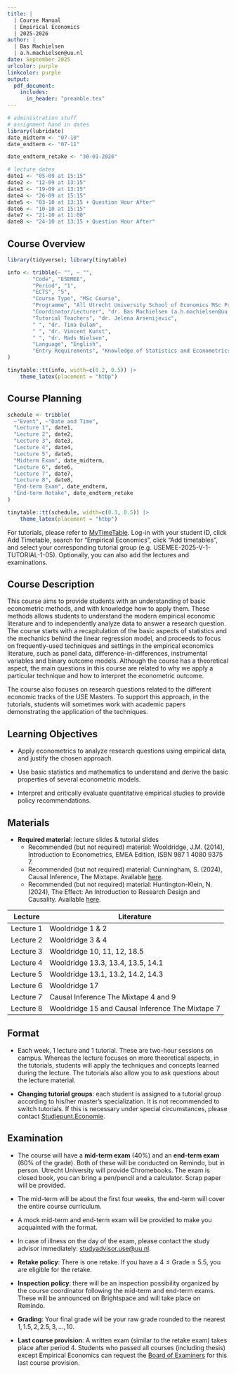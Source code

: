 ```yaml
---
title: | 
  | Course Manual
  | Empirical Economics
  | 2025-2026
author: |
  | Bas Machielsen
  | a.h.machielsen@uu.nl
date: September 2025
urlcolor: purple
linkcolor: purple
output: 
  pdf_document:
    includes:
      in_header: "preamble.tex"
---
```



```r
# administration stuff
# assignment hand in dates
library(lubridate)
date_midterm <- "07-10"
date_endterm <- "07-11"

date_endterm_retake <- "30-01-2026"

# lecture dates
date1 <- "05-09 at 15:15"
date2 <- "12-09 at 13:15"
date3 <- "19-09 at 13:15"
date4 <- "26-09 at 15:15"
date5 <- "03-10 at 13:15 + Question Hour After"
date6 <- "10-10 at 15:15"
date7 <- "21-10 at 11:00"
date8 <- "24-10 at 13:15 + Question Hour After"
```

## Course Overview

```r
library(tidyverse); library(tinytable)

info <- tribble(~ "", ~ "", 
        "Code", "ESEMEE",
        "Period", "1",
        "ECTS", "5", 
        "Course Type", "MSc Course",
        "Programme", "All Utrecht University School of Economics MSc Programs",
        "Coordinator/Lecturer", "dr. Bas Machielsen (a.h.machielsen@uu.nl)",
        "Tutorial Teachers", "dr. Jelena Arsenijevic",
        " ", "dr. Tina Dulam",
        " ", "dr. Vincent Kunst",
        " ", "dr. Mads Nielsen",
        "Language", "English",
        "Entry Requirements", "Knowledge of Statistics and Econometrics (Bachelor level); alternatively, attendance at the UU Summer School."
)

tinytable::tt(info, width=c(0.2, 0.5)) |>
    theme_latex(placement = "htbp")

```

## Course Planning

```r
schedule <- tribble(
  ~"Event", ~"Date and Time",
  "Lecture 1", date1,
  "Lecture 2", date2,
  "Lecture 3", date3,
  "Lecture 4", date4,
  "Lecture 5", date5,
  "Midterm Exam", date_midterm,
  "Lecture 6", date6,
  "Lecture 7", date7,
  "Lecture 8", date8,
  "End-term Exam", date_endterm,
  "End-term Retake", date_endterm_retake
)

tinytable::tt(schedule, width=c(0.3, 0.5)) |>
    theme_latex(placement = "htbp")
```

For tutorials, please refer to [MyTimeTable](mytimetable.uu.nl). Log-in with your student ID, click Add Timetable, search for "Empirical Economics", click "Add timetables", and select your corresponding tutorial group (e.g. USEMEE-2025-V-1-TUTORIAL-1-05). Optionally, you can also add the lectures and examinations. 

## Course Description

This course aims to provide students with an understanding of basic econometric methods, and with knowledge how to apply them. These methods allows students to understand the modern empirical economic literature and to independently analyze data to answer a research question. The course starts with a recapitulation of the basic aspects of statistics and the mechanics behind the linear regression model, and proceeds to focus on frequently-used techniques and settings in the empirical economics literature, such as panel data, difference-in-differences, instrumental variables and binary outcome models. Although the course has a theoretical aspect, the main questions in this course are related to why we apply a particular technique and how to interpret the econometric outcome. 

The course also focuses on research questions related to the different economic tracks of the USE Masters. To support this approach, in the tutorials, students will sometimes work with academic papers demonstrating the application of the techniques. 


## Learning Objectives

- Apply econometrics to analyze research questions using empirical data, and justify the chosen approach.

- Use basic statistics and mathematics to understand and derive the basic properties of several econometric models.

- Interpret and critically evaluate quantitative empirical studies to provide policy recommendations.


## Materials 

- **Required material**: lecture slides & tutorial slides
  - Recommended (but not required) material: Wooldridge, J.M. (2014), Introduction to Econometrics, EMEA Edition, ISBN 987 1 4080 9375 7.
  - Recommended (but not required) material: Cunningham, S. (2024), Causal Inference, The Mixtape. Available [here](https://mixtape.scunning.com/).
  - Recommended (but not required) material: Huntington-Klein, N. (2024), The Effect: An Introduction to Research Design and Causality. Available [here](https://theeffectbook.net/index.html).
  
| Lecture | Literature |
|---|---|
| Lecture 1 | Wooldridge 1 & 2 |
| Lecture 2 | Wooldridge 3 & 4 |
| Lecture 3 | Wooldridge 10, 11, 12, 18.5 |
| Lecture 4 | Wooldridge 13.3, 13.4, 13.5, 14.1 |
| Lecture 5 | Wooldridge 13.1, 13.2, 14.2, 14.3 |
| Lecture 6 | Wooldridge 17 |
| Lecture 7 | Causal Inference The Mixtape 4 and 9 |
| Lecture 8 | Wooldridge 15 and Causal Inference The Mixtape 7 |

## Format

- Each week, 1 lecture and 1 tutorial. These are two-hour sessions on campus. Whereas the lecture focuses on more theoretical aspects, in the tutorials, students will apply the techniques and concepts learned during the lecture. The tutorials also allow you to ask questions about the lecture material.

- **Changing tutorial groups**: each student is assigned to a tutorial group according to his/her master’s specialization. It is not recommended to switch tutorials. If this is necessary under special circumstances, please contact [Studiepunt.Economie](mailto:studiepunt.economie@uu.nl). 


## Examination

- The course will have a **mid-term exam** (40%) and an **end-term exam** (60% of the grade). Both of these will be conducted on Remindo, but in person. Utrecht University will provide Chromebooks. The exam is closed book, you can bring a pen/pencil and a calculator. Scrap paper will be provided. 
- The mid-term will be about the first four weeks, the end-term will cover the entire course curriculum.
- A mock mid-term and end-term exam will be provided to make you acquainted with the format. 
- In case of illness on the day of the exam, please contact the study advisor immediately: [studyadvisor.use@uu.nl](mailto:studyadvisor.use@uu.nl).

- **Retake policy**: There is one retake. If you have a $4 \leq \text{Grade} \leq 5.5$, you are eligible for the retake. 

- **Inspection policy**: there will be an inspection possibility organized by the course coordinator following the mid-term and end-term exams. These will be announced on Brightspace and will take place on Remindo.

- **Grading**: Your final grade will be your raw grade rounded to the nearest $1,1.5,2,2.5,3,\dots, 10$. 

- **Last course provision**: A written exam (similar to the retake exam) takes place after period 4. Students who passed all courses (including thesis) except Empirical Economics can request the [Board of Examiners](use.examencommissie@uu.nl) for this last course provision.


